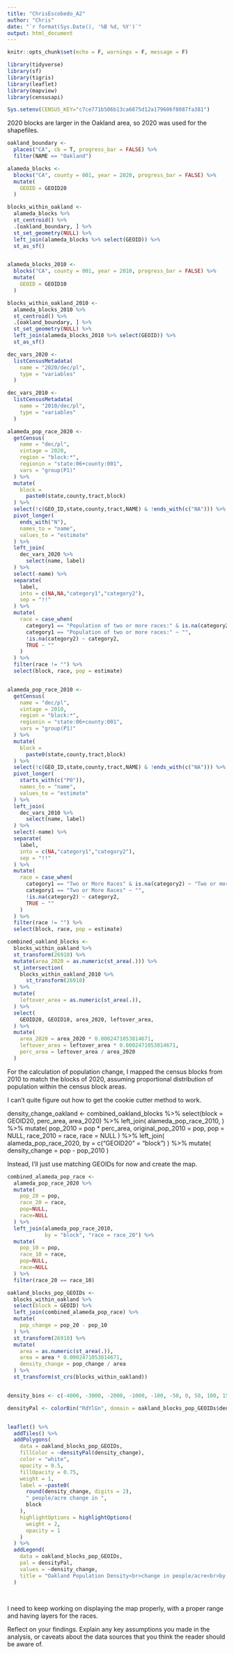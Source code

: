 ```yaml
---
title: "ChrisEscobedo_A2"
author: "Chris"
date: "`r format(Sys.Date(), '%B %d, %Y')`"
output: html_document
---
```


```r
knitr::opts_chunk$set(echo = F, warnings = F, message = F)
```


```r
library(tidyverse)
library(sf)
library(tigris)
library(leaflet)
library(mapview)
library(censusapi)

Sys.setenv(CENSUS_KEY="c7ce771b506b13ca6875d12a179606f8087fa381")
```

2020 blocks are larger in the Oakland area, so 2020 was used for the shapefiles.

```r
oakland_boundary <- 
  places("CA", cb = T, progress_bar = FALSE) %>% 
  filter(NAME == "Oakland")

alameda_blocks <- 
  blocks("CA", county = 001, year = 2020, progress_bar = FALSE) %>% 
  mutate(
    GEOID = GEOID20
  )

blocks_within_oakland <-
  alameda_blocks %>% 
  st_centroid() %>% 
  .[oakland_boundary, ] %>% 
  st_set_geometry(NULL) %>% 
  left_join(alameda_blocks %>% select(GEOID)) %>% 
  st_as_sf()


alameda_blocks_2010 <- 
  blocks("CA", county = 001, year = 2010, progress_bar = FALSE) %>% 
  mutate(
    GEOID = GEOID10
  )

blocks_within_oakland_2010 <-
  alameda_blocks_2010 %>% 
  st_centroid() %>% 
  .[oakland_boundary, ] %>% 
  st_set_geometry(NULL) %>% 
  left_join(alameda_blocks_2010 %>% select(GEOID)) %>% 
  st_as_sf()

dec_vars_2020 <-
  listCensusMetadata(
    name = "2020/dec/pl",
    type = "variables"
  )

dec_vars_2010 <-
  listCensusMetadata(
    name = "2010/dec/pl",
    type = "variables"
  )

alameda_pop_race_2020 <-
  getCensus(
    name = "dec/pl",
    vintage = 2020,
    region = "block:*", 
    regionin = "state:06+county:001",
    vars = "group(P1)"
  ) %>% 
  mutate(
    block =
      paste0(state,county,tract,block)
  ) %>% 
  select(!c(GEO_ID,state,county,tract,NAME) & !ends_with(c("NA"))) %>% 
  pivot_longer(
    ends_with("N"),
    names_to = "name",
    values_to = "estimate"
  ) %>%
  left_join(
    dec_vars_2020 %>% 
      select(name, label)
  ) %>% 
  select(-name) %>% 
  separate(
    label,
    into = c(NA,NA,"category1","category2"),
    sep = "!!"
  ) %>% 
  mutate(
    race = case_when(
      category1 == "Population of two or more races:" & is.na(category2) ~ "Two or more races",
      category1 == "Population of two or more races:" ~ "",
      !is.na(category2) ~ category2,
      TRUE ~ ""
    )
  ) %>% 
  filter(race != "") %>% 
  select(block, race, pop = estimate)


alameda_pop_race_2010 <-
  getCensus(
    name = "dec/pl",
    vintage = 2010,
    region = "block:*", 
    regionin = "state:06+county:001",
    vars = "group(P1)"
  ) %>% 
  mutate(
    block =
      paste0(state,county,tract,block)
  ) %>% 
  select(!c(GEO_ID,state,county,tract,NAME) & !ends_with(c("NA"))) %>% 
  pivot_longer(
    starts_with(c("P0")),
    names_to = "name",
    values_to = "estimate"
  ) %>%
  left_join(
    dec_vars_2010 %>% 
      select(name, label)
  ) %>% 
  select(-name) %>% 
  separate(
    label,
    into = c(NA,"category1","category2"),
    sep = "!!"
  ) %>% 
  mutate(
    race = case_when(
      category1 == "Two or More Races" & is.na(category2) ~ "Two or more races",
      category1 == "Two or More Races" ~ "",
      !is.na(category2) ~ category2,
      TRUE ~ ""
    )
  ) %>% 
  filter(race != "") %>% 
  select(block, race, pop = estimate)
```


```r
combined_oakland_blocks <-
  blocks_within_oakland %>% 
  st_transform(26910) %>% 
  mutate(area_2020 = as.numeric(st_area(.))) %>% 
  st_intersection(
    blocks_within_oakland_2010 %>% 
      st_transform(26910)
  ) %>% 
  mutate(
    leftover_area = as.numeric(st_area(.)),
  ) %>% 
  select(
    GEOID20, GEOID10, area_2020, leftover_area,
  ) %>% 
  mutate(
    area_2020 = area_2020 * 0.0002471053814671,
    leftover_area = leftover_area * 0.0002471053814671,
    perc_area = leftover_area / area_2020
  )

```

For the calculation of population change, I mapped the census blocks from 2010 to match the blocks of 2020, assuming proportional distribution of population within the census block areas. 

I can't quite figure out how to get the cookie cutter method to work.


density_change_oakland <-
  combined_oakland_blocks %>% 
  select(block = GEOID20, perc_area, area_2020) %>% 
  left_join(
    alameda_pop_race_2010,
  ) %>% 
  mutate(
    pop_2010 = pop * perc_area,
    original_pop_2010 = pop,
    pop = NULL,
    race_2010 = race,
    race = NULL
  ) %>% 
  left_join(
    alameda_pop_race_2020,
    by = c("GEOID20" = "block")
  ) %>% 
  mutate(
    density_change = pop - pop_2010
  )


Instead, I'll just use matching GEOIDs for now and create the map.

```r
combined_alameda_pop_race <-
  alameda_pop_race_2020 %>% 
  mutate(
    pop_20 = pop,
    race_20 = race,
    pop=NULL,
    race=NULL
  ) %>% 
  left_join(alameda_pop_race_2010,
            by = "block", "race = race_20") %>% 
  mutate(
    pop_10 = pop,
    race_10 = race,
    pop=NULL,
    race=NULL
  ) %>% 
  filter(race_20 == race_10)

oakland_blocks_pop_GEOIDs <-
  blocks_within_oakland %>% 
  select(block = GEOID) %>% 
  left_join(combined_alameda_pop_race) %>% 
  mutate(
    pop_change = pop_20 - pop_10
  ) %>% 
  st_transform(26910) %>% 
  mutate(
    area = as.numeric(st_area(.)),
    area = area * 0.0002471053814671,
    density_change = pop_change / area
  ) %>% 
  st_transform(st_crs(blocks_within_oakland))


density_bins <- c(-4000, -3000, -2000, -1000, -100, -50, 0, 50, 100, 150, 200, Inf)

densityPal <- colorBin("RdYlGn", domain = oakland_blocks_pop_GEOIDs$density_change, bins = density_bins)


leaflet() %>% 
  addTiles() %>% 
  addPolygons(
    data = oakland_blocks_pop_GEOIDs,
    fillColor = ~densityPal(density_change),
    color = "white",
    opacity = 0.5,
    fillOpacity = 0.75,
    weight = 1,
    label = ~paste0(
      round(density_change, digits = 2),
      " people/acre change in ",
      block
    ),
    highlightOptions = highlightOptions(
      weight = 2,
      opacity = 1
    )
  ) %>% 
  addLegend(
    data = oakland_blocks_pop_GEOIDs,
    pal = densityPal,
    values = ~density_change,
    title = "Oakland Population Density<br>change in people/acre<br>by race from 2010-2020"
  )
  
  
```
I need to keep working on displaying the map properly, with a proper range and having layers for the races. 

Reflect on your findings. Explain any key assumptions you made in the analysis, or caveats about the data sources that you think the reader should be aware of. 